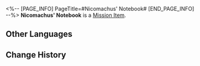 <%-- [PAGE_INFO]
PageTitle=#Nicomachus' Notebook#
[END_PAGE_INFO] --%>
{{Item Infobox
|id          = 140563
|image       = Item Nicomachus' Notebook.png{{subst:void|<!--$UPLOAD:<<SpriteOutput/ItemFigures/190017.png>-<Item Nicomachus' Notebook.png>-<Item Icons>>-->}}
|type        = Mission Item
|invCategory = Missions
|rarity      = 3
|effect      = 
|description = A seemingly unremarkable scroll filled with various equations and symbols, so complex that even the Synesthesia Beacon struggles to provide a reliable translation.
}}
{{Description|''"Self-reference is the most challenging problem &mdash; it not only strips mathematics of its completeness but also renders our souls enigmatic within the logical system."''<br />''"This equation should hold true. I have an excellent proof... but alas, the space here is too tiny for it."''}}
'''Nicomachus' Notebook''' is a [[Mission Item]].

==Other Languages==
{{Other Languages
|en   = Nicomachus' Notebook
|zhs  = 尼科马库斯的笔记本
|zht  = 尼科馬庫斯的筆記本
|ja   = ニコマコスのノート
|ko   = 니코마쿠스의 메모
|es   = Anotaciones de Nicómaco
|fr   = Notes de Nicomaque
|ru   = Записи Никомахуса
|th   = บันทึกของ Nicomachus
|vi   = Sổ Tay Của Nicomachus
|de   = Nicomachus’ Notizbuch
|id   = Buku Catatan Nicomachus
|pt   = Caderno de Nicomachus
}}

==Change History==
{{Change History|3.1}}
